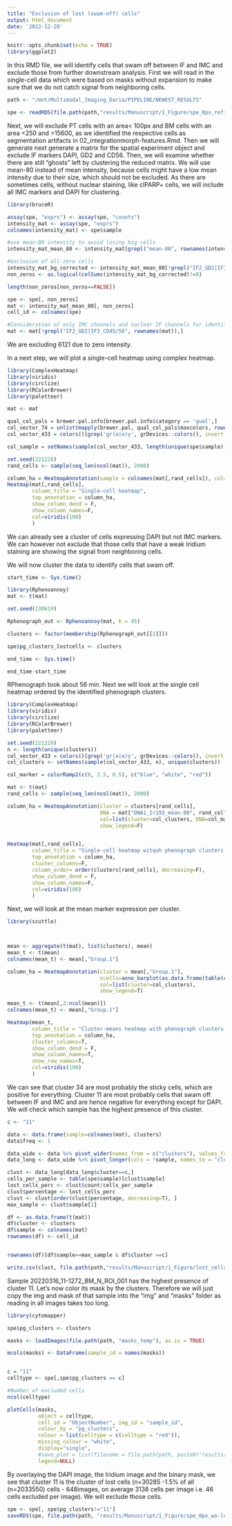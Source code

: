 ```yaml
---
title: "Exclusion of lost (swam-off) cells"
output: html_document
date: '2022-12-28'
---
```


```r
knitr::opts_chunk$set(echo = TRUE)
library(ggplot2)
```

In this RMD file, we will identify cells that swam off between IF and IMC and exclude those from further downstream analysis. First we will read in the single-cell data which were based on masks without expansion to make sure that we do not catch signal from neighboring cells.

```r

path <- "/mnt/Multimodal_Imaging_Daria/PIPELINE/NEWEST_RESULTS"

spe <- readRDS(file.path(path,"results/Manuscript/1_Figure/spe_0px_refined.rds"))

```


Next, we will exclude PT cells with an area< 100px and BM cells with an area <250 and >15600, as we identified the respective cells as segmentation artifacts in 02_integrationmorph-features.Rmd. Then we will generate next generate a matrix for the spatial experiment object and exclude IF markers DAPI, GD2 and CD56. Then, we will examine whether there are still "ghosts" left by clustering the reduced matrix. We will use mean-80 instead of mean intensity, because cells might have a low mean intensity due to their size, which should not be excluded. As there are sometimes cells, without nuclear staining, like clPARP+ cells, we will include all IMC markers and DAPI for clustering. 

```r
library(bruceR)

assay(spe, "exprs") <- assay(spe, "counts")
intensity_mat <- assay(spe, "exprs")
colnames(intensity_mat) <- spe$sample

#use mean-80 intensity to avoid losing big cells
intensity_mat_mean_80 <- intensity_mat[grepl("mean-80", rownames(intensity_mat)),]

#exclusion of all-zero cells
intensity_mat_bg_corrected <- intensity_mat_mean_80[!grepl("IF2_GD2|IF3_CD45/56|DAPI", rownames(intensity_mat_mean_80)),]
non_zeros <- as.logical(colSums(intensity_mat_bg_corrected)!=0)

length(non_zeros[non_zeros==FALSE])

spe <- spe[, non_zeros]
mat <- intensity_mat_mean_80[, non_zeros]
cell_id <- colnames(spe)

#Consideration of only IMC channels and nuclear IF channels for identification of further lost cells
mat <- mat[!grepl("IF2_GD2|IF3_CD45/56", rownames(mat)),]

```
We are excluding 6121 due to zero intensity. 

In a next step, we will plot a single-cell heatmap using complex heatmap. 

```r
library(ComplexHeatmap)
library(viridis)
library(circlize)
library(RColorBrewer)
library(paletteer)

mat <- mat

qual_col_pals = brewer.pal.info[brewer.pal.info$category == 'qual',]
col_vector_74 = unlist(mapply(brewer.pal, qual_col_pals$maxcolors, rownames(qual_col_pals)))
col_vector_433 = colors()[grep('gr(a|e)y', grDevices::colors(), invert = T)]

col_sample = setNames(sample(col_vector_433, length(unique(spe$sample))), unique(spe$sample))

set.seed(221228)
rand_cells <- sample(seq_len(ncol(mat)), 2000)

column_ha = HeatmapAnnotation(sample = colnames(mat[,rand_cells]), col=list(sample=col_sample), show_legend=F)
Heatmap(mat[,rand_cells], 
        column_title = "Single-cell heatmap",
        top_annotation = column_ha, 
        show_column_dend = F,
        show_column_names=F,
        col=viridis(100)
        )
```

We can already see a cluster of cells expressing DAPI but not IMC markers. We can however not exclude that those cells that have a weak Iridium staining are showing the signal from neighboring cells. 

We will now cluster the data to identify cells that swam off. 

```r
start_time <- Sys.time()
```

```r
library(Rphenoannoy)
mat <- t(mat)

set.seed(230619)

Rphenograph_out <- Rphenoannoy(mat, k = 45)

clusters <- factor(membership(Rphenograph_out[[2]]))

spe$pg_clusters_lostcells <- clusters
```

```r
end_time <- Sys.time()

end_time-start_time
```

RPhenograph took about 56 min. Next we will look at the single cell heatmap ordered by the identified phenograph clusters. 

```r
library(ComplexHeatmap)
library(viridis)
library(circlize)
library(RColorBrewer)
library(paletteer)

set.seed(221228)
n <- length(unique(clusters))
col_vector_433 = colors()[grep('gr(a|e)y', grDevices::colors(), invert = T)]
col_clusters <- setNames(sample(col_vector_433, n), unique(clusters))

col_marker = colorRamp2(c(0, 2.5, 0.5), c("blue", "white", "red"))

mat <- t(mat)
rand_cells <- sample(seq_len(ncol(mat)), 2000)

column_ha = HeatmapAnnotation(cluster = clusters[rand_cells], 
                              DNA = mat["DNA1_Ir193_mean-80", rand_cells],
                              col=list(cluster=col_clusters, DNA=col_marker), 
                              show_legend=F)


Heatmap(mat[,rand_cells], 
        column_title = "Single-cell heatmap witquh phenograph clusters (nodil -mean)",
        top_annotation = column_ha, 
        cluster_columns=F,
        column_order= order(clusters[rand_cells], decreasing=F),
        show_column_dend = F,
        show_column_names=F,
        col=viridis(100)
        )
```

Next, we will look at the mean marker expression per cluster. 

```r
library(scuttle)



mean <- aggregate(t(mat), list(clusters), mean)
mean_t <- t(mean)
colnames(mean_t) <- mean[,"Group.1"]

column_ha = HeatmapAnnotation(cluster = mean[,"Group.1"], 
                              ncells=anno_barplot(as.data.frame(table(clusters))[,"Freq"], height = unit(3, "cm")),
                              col=list(cluster=col_clusters), 
                              show_legend=T)

mean_t <- t(mean[,2:ncol(mean)])
colnames(mean_t) <- mean[,"Group.1"]

Heatmap(mean_t, 
        column_title = "Cluster-means heatmap with phenograph clusters (no-dil -mean)",
        top_annotation = column_ha, 
        cluster_columns=T,
        show_column_dend = F,
        show_column_names=T,
        show_row_names=T,
        col=viridis(100)
        )


```
We can see that cluster 34 are most probably the sticky cells, which are positive for everything. Cluster 11 are most probably cells that swam off between IF and IMC and are hence negative for everything except for DAPI. We will check which sample has the highest presence of this cluster.

```r

c <- "11"

data <- data.frame(sample=colnames(mat), clusters)
data$freq <- 1

data_wide <- data %>% pivot_wider(names_from = c("clusters"), values_from = "freq", values_fn = sum, values_fill = 0)
data_long <- data_wide %>% pivot_longer(cols = !sample, names_to = "cluster", values_to = "count") 

clust <- data_long[data_long$cluster==c,]
cells_per_sample <- table(spe$sample)[clust$sample]
lost_cells_perc <- clust$count/cells_per_sample
clust$percentage <- lost_cells_perc
clust <- clust[order(clust$percentage, decreasing=T), ]
max_sample <- clust$sample[1]

df <- as.data.frame(t(mat))
df$cluster <- clusters
df$sample <- colnames(mat)
rownames(df) <- cell_id


rownames(df)[df$sample==max_sample & df$cluster ==c]

write.csv(clust, file.path(path,"results/Manuscript/1_Figure/lost_cells.csv"))


```
Sample 20220316_11-1272_BM_N_ROI_001 has the highest presence of cluster 11. Let's now color its mask by the clusters. Therefore we will just copy the img and mask of that sample into the "img" and "masks" folder as reading in all images takes too long. 

```r
library(cytomapper)

spe$pg_clusters <- clusters

masks <- loadImages(file.path(path, "masks_temp"), as.is = TRUE)

mcols(masks) <- DataFrame(sample_id = names(masks))


c = "11"
celltype <- spe[,spe$pg_clusters == c]

#Number of excluded cells
ncol(celltype)

plotCells(masks,
          object = celltype, 
          cell_id = "ObjectNumber", img_id = "sample_id",
          colour_by = "pg_clusters",
          colour = list(celltype = c(celltype = "red")),
          missing_colour = "white",
          display="single",
          #save_plot = list(filename = file.path(path, paste0("results/20220701_20220214_11-1272_BM_001_cluster_", c, ".png"))),
          legend=NULL)

```

By overlaying the DAPI image, the Iridium image and the binary mask, we see that cluster 11 is the cluster of lost cells (n=30285 -1.5% of all (n=2033550) cells - 648images, on average 3138 cells per image  i.e. 46 cells excluded per image). We will exclude those cells.

```r

spe <- spe[, spe$pg_clusters!="11"]
saveRDS(spe, file.path(path, "results/Manuscript/1_Figure/spe_0px_wo-lostcells.rds"))

```

